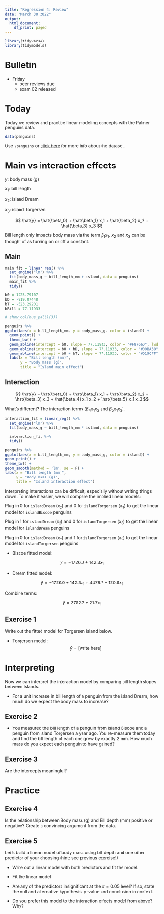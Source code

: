 ```yaml
---
title: "Regression 4: Review"
date: "March 30 2022"
output:
  html_document:
    df_print: paged
---
```


```r
library(tidyverse)
library(tidymodels)
```

# Bulletin

- Friday
  - peer reviews due
  - exam 02 released

# Today

Today we review and practice linear modeling concepts with the Palmer penguins data.

```r
data(penguins)
```

Use `?penguins` or [click here](https://github.com/allisonhorst/palmerpenguins) for more info about the dataset.

# Main vs interaction effects

$y$: body mass (g)

$x_1$: bill length

$x_2$: island Dream

$x_3$: island Torgersen

$$
\hat{y} = \hat{\beta_0} + \hat{\beta_1} x_1 + \hat{\beta_2} x_2 + \hat{\beta_3} x_3
$$

Bill length only impacts body mass via the term $\beta_1 x_1$. $x_2$ and $x_3$ can be thought of as turning on or off a constant.

## Main

```r
main_fit = linear_reg() %>%
  set_engine("lm") %>%
  fit(body_mass_g ~ bill_length_mm + island, data = penguins)
  main_fit %>%
  tidy()

b0 = 1225.79107
bD = -919.07448
bT = -523.29201
bBill = 77.11933

# show_col(hue_pal()(3))  

penguins %>%
ggplot(aes(x = bill_length_mm, y = body_mass_g, color = island)) +
  geom_point() +
  theme_bw() +
  geom_abline(intercept = b0, slope = 77.11933, color = "#F8766D", lwd = 1) +
  geom_abline(intercept = b0 + bD, slope = 77.11933, color = "#00BA38", lwd = 1) +
  geom_abline(intercept = b0 + bT, slope = 77.11933, color = "#619CFF", lwd = 1) +
  labs(x = "Bill length (mm)",
       y = "Body mass (g)",
       title = "Island main effect")
```


## Interaction

$$
\hat{y} = \hat{\beta_0} + \hat{\beta_1} x_1 + \hat{\beta_2} x_2 + \hat{\beta_3} x_3 + \hat{\beta_4} x_1 x_2 + \hat{\beta_5} x_1 x_3
$$

What's different? The interaction terms ($\beta_4 x_1 x_2$ and $\beta_5 x_1 x_3$). 

```r

interaction_fit = linear_reg() %>%
  set_engine("lm") %>%
  fit(body_mass_g ~ bill_length_mm * island, data = penguins)

  interaction_fit %>%
  tidy()

penguins %>%
ggplot(aes(x = bill_length_mm, y = body_mass_g, color = island)) +
geom_point() +
theme_bw() +
geom_smooth(method = 'lm', se = F) +
labs(x = "Bill length (mm)",
     y = "Body mass (g)",
     title = "Island interaction effect")
```

Interpreting interactions can be difficult, especially without writing things down. To make it easier, we will compare the implied linear models:

Plug in 0 for `islandDream` ($x_2$) and 0 for `islandTorgersen` ($x_3$) to get the linear model for `islandBiscoe` penguins

Plug in 1 for `islandDream` ($x_2$) and 0 for `islandTorgersen` ($x_3$) to get the linear model for `islandDream` penguins

Plug in 0 for `islandDream` ($x_2$) and 1 for `islandTorgersen` ($x_3$) to get the linear model for `islandTorgersen` penguins

- Biscoe fitted model:

$$
\hat{y} = -1726.0+ 142.3 x_1
$$

- Dream fitted model:

$$
\hat{y} = -1726.0 + 142.3 x_1 + 4478.7 -120.6 x_1
$$

Combine terms:

$$
\hat{y} = 2752.7 + 21.7 x_1 
$$

## Exercise 1 

Write out the fitted model for Torgersen island below.

- Torgersen model:
$$
\hat{y} = [\text{write here}]
$$

# Interpreting

Now we can interpret the interaction model by comparing bill length slopes between islands.

- For a unit increase in bill length of a penguin from the island Dream, how much do we expect the body mass to increase?

## Exercise 2

- You measured the bill length of a penguin from island Biscoe and a penguin from island Torgersen a year ago. You re-measure them today and find the bill length of each one grew by exactly 2 mm. How much mass do you expect each penguin to have gained?

## Exercise 3

Are the intercepts meaningful?

# Practice

## Exercise 4

Is the relationship between Body mass (g) and Bill depth (mm) positive or negative? Create a convincing argument from the data.

## Exercise 5

Let's build a linear model of body mass using bill depth and one other predictor of your choosing (hint: see previous exercise!)

- Write out a linear model with both predictors and fit the model.

- Fit the linear model

- Are any of the predictors insignificant at the $\alpha = 0.05$ level? If so, state the null and alternative hypothesis, p-value and conclusion in context.

- Do you prefer this model to the interaction effects model from above? Why?



